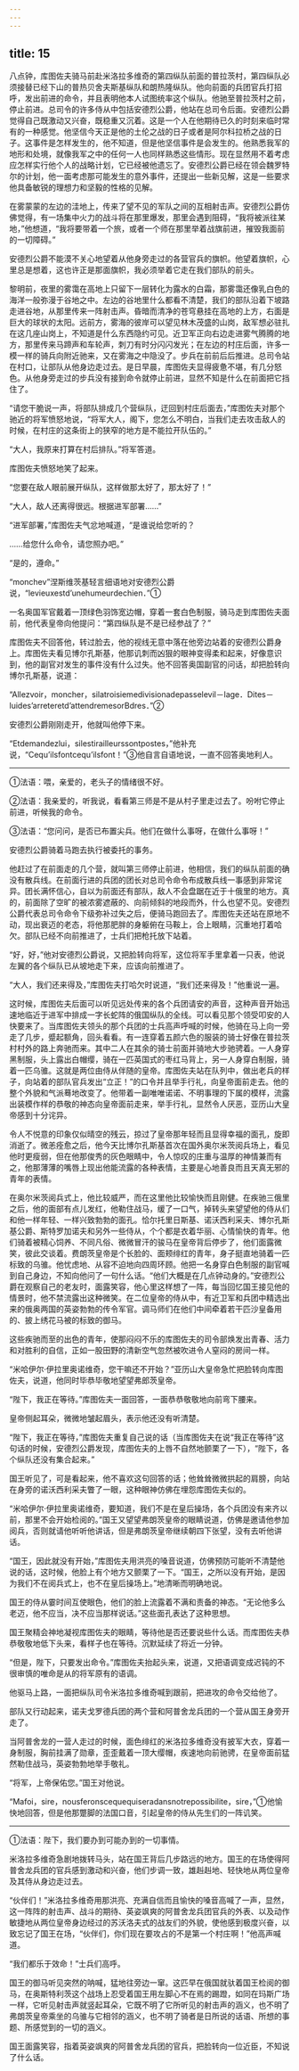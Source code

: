 ```yaml
---
---
---
```

title: 15
---





八点钟，库图佐夫骑马前赴米洛拉多维奇的第四纵队前面的普拉茨村，第四纵队必须接替已经下山的普热贝舍夫斯基纵队和朗热隆纵队。他向前面的兵团官兵打招呼，发出前进的命令，并且表明他本人试图统率这个纵队。他驰至普拉茨村之前，停止前进。总司令的许多侍从中包括安德烈公爵，他站在总司令后面。安德烈公爵觉得自己既激动又兴奋，既稳重又沉着。这是一个人在他期待已久的时刻来临时常有的一种感觉。他坚信今天正是他的土伦之战的日子或者是阿尔科拉桥之战的日子。这事件是怎样发生的，他不知道，但是他坚信事件是会发生的。他熟悉我军的地形和处境，就像我军之中的任何一人也同样熟悉这些情形。现在显然用不着考虑应怎样实行他个人的战略计划，它已经被他遗忘了。安德烈公爵已经在领会魏罗特尔的计划，他一面考虑那可能发生的意外事件，还提出一些新见解，这是一些要求他具备敏锐的理想力和坚毅的性格的见解。

在雾蒙蒙的左边的洼地上，传来了望不见的军队之间的互相射击声。安德烈公爵仿佛觉得，有一场集中火力的战斗将在那里爆发，那里会遇到阻碍，“我将被派往某地，”他想道，“我将要带着一个旅，或者一个师在那里举着战旗前进，摧毁我面前的一切障碍。”

安德烈公爵不能漠不关心地望着从他身旁走过的各营官兵的旗帜。他望着旗帜，心里总是想着，这也许正是那面旗帜，我必须举着它走在我们部队的前头。

黎明前，夜里的雾霭在高地上只留下一层转化为露水的白霜，那雾霭还像乳白色的海洋一般弥漫于谷地之中。左边的谷地里什么都看不清楚，我们的部队沿着下坡路走进谷地，从那里传来一阵射击声。昏暗而清净的苍穹悬挂在高地的上方，右面是巨大的球状的太阳。远前方，雾海的彼岸可以望见林木茂盛的山岗，敌军想必驻扎在这几座山岗上，不知道是什么东西隐约可见。近卫军正向右边走进雾气腾腾的地方，那里传来马蹄声和车轮声，刺刀有时分闪闪发光；在左边的村庄后面，许多一模一样的骑兵向附近驰来，又在雾海之中隐没了。步兵在前前后后推进。总司令站在村口，让部队从他身边走过去。是日早晨，库图佐夫显得疲惫不堪，有几分怒色。从他身旁走过的步兵没有接到命令就停止前进，显然不知是什么在前面把它挡住了。

“请您干脆说一声，将部队排成几个营纵队，迂回到村庄后面去，”库图佐夫对那个驰近的将军愤怒地说，“将军大人，阁下，您怎么不明白，当我们走去攻击敌人的时候，在村庄的这条街上的狭窄的地方是不能拉开队伍的。”

“大人，我原来打算在村后排队。”将军答道。

库图佐夫愤怒地笑了起来。

“您要在敌人眼前展开纵队，这样做那太好了，那太好了！”

“大人，敌人还离得很远。根据进军部署……”

“进军部署，”库图佐夫气忿地喊道，“是谁说给您听的？

……给您什么命令，请您照办吧。”

“是的，遵命。”

“monchev”涅斯维茨基轻言细语地对安德烈公爵说，“levieuxestd’unehumeurdechien．”①

一名奥国军官戴着一顶绿色羽饰宽边帽，穿着一套白色制服，骑马走到库图佐夫面前，他代表皇帝向他提问：“第四纵队是不是已经参战了？”

库图佐夫不回答他，转过脸去，他的视线无意中落在他旁边站着的安德烈公爵身上。库图佐夫看见博尔孔斯基，他那讥刺而凶狠的眼神变得柔和起来，好像意识到，他的副官对发生的事件没有什么过失。他不回答奥国副官的问话，却把脸转向博尔孔斯基，说道：

“Allezvoir，moncher，silatroisiemedivisionadepasselevil－lage．Dites－luides’arreteretd’attendremesorBdres．”②

安德烈公爵刚刚走开，他就叫他停下来。

“Etdemandezlui，silestirailleurssontpostes，”他补充说，“Cequ’ilsfontcequ’ilsfont！”③他自言自语地说，一直不回答奥地利人。

--------

①法语：喂，亲爱的，老头子的情绪很不好。

②法语：我亲爱的，听我说，看看第三师是不是从村子里走过去了。吩咐它停止前进，听候我的命令。

③法语：“您问问，是否已布置尖兵。他们在做什么事呀，在做什么事呀！”

安德烈公爵骑着马跑去执行被委托的事务。

他赶过了在前面走的几个营，就叫第三师停止前进，他相信，我们的纵队前面的确没有散兵线。在前面行进的兵团的团长对总司令命令布成散兵线一事感到非常诧异。团长满怀信心，自以为前面还有部队，敌人不会盘踞在近于十俄里的地方。真的，前面除了空旷的被浓雾遮蔽的、向前倾斜的地段而外，什么也望不见。安德烈公爵代表总司令命令下级弥补过失之后，便骑马跑回去了。库图佐夫还站在原地不动，现出衰迈的老态，将他那肥胖的身躯俯在马鞍上，合上眼睛，沉重地打着哈欠。部队已经不向前推进了，士兵们把枪托放下站着。

“好，好，”他对安德烈公爵说，又把脸转向将军，这位将军手里拿着一只表，他说左翼的各个纵队已从坡地走下来，应该向前推进了。

“大人，我们还来得及，”库图佐夫打哈欠时说道，“我们还来得及！”他重说一遍。

这时候，库图佐夫后面可以听见远处传来的各个兵团请安的声音，这种声音开始迅速地临近于进军中排成一字长蛇阵的俄国纵队的全线。可以看见那个领受叩安的人快要来了。当库图佐夫领头的那个兵团的士兵高声呼喊的时候，他骑在马上向一旁走了几步，蹙起额角，回头看看。有一连穿着五颜六色的服装的骑士好像在普拉茨村村外的路上奔驰而来。其中二人在其余的骑士前面并骑地大步驰骋着。一人身穿黑制服，头上露出白帽缨，骑在一匹英国式的枣红马背上，另一人身穿白制服，骑着一匹乌骓。这就是两位由侍从伴随的皇帝。库图佐夫站在队列中，做出老兵的样子，向站着的部队官兵发出“立正！”的口令并且举手行礼，向皇帝面前走去。他的整个外貌和气派蓦地改变了。他带着一副唯唯诺诺、不明事理的下属的模样，流露出装模作样的恭敬的神态向皇帝面前走来，举手行礼，显然令人厌恶，亚历山大皇帝感到十分诧异。

令人不悦意的印象仅似晴空的残云，掠过了皇帝那年轻而且显得幸福的面孔，旋即消逝了。微恙痊愈之后，他今天比博尔孔斯基首次在国外奥尔米茨阅兵场上，看见他时更瘦弱，但在他那俊秀的灰色眼睛中，令人惊叹的庄重与温厚的神情兼而有之，他那薄薄的嘴唇上现出他能流露的各种表情，主要是心地善良而且天真无邪的青年的表情。

在奥尔米茨阅兵式上，他比较威严，而在这里他比较愉快而且刚健。在疾驰三俄里之后，他的面部有点儿发红，他勒住战马，缓了一口气，掉转头来望望他的侍从们和他一样年轻、一样兴致勃勃的面孔。恰尔托里日斯基、诺沃西利采夫、博尔孔斯基公爵、斯特罗加诺夫和另外一些侍从，个个都是衣着华丽、心情愉快的青年。他们骑着被精心饲养、不同凡俗、微微冒汗的骏马在皇帝背后停步了，他们面露微笑，彼此交谈着。费朗茨皇帝是个长脸的、面颊绯红的青年，身子挺直地骑着一匹标致的乌骓。他忧虑地、从容不迫地向四周环顾。他把一名身穿白色制服的副官喊到自己身边，不知向他问了一句什么话。“他们大概是在几点钟动身的。”安德烈公爵在观察自己的老友时，面露笑容，他心里这样想了一阵，每当回忆国王接见他的情景时，他不禁流露出这种微笑。在二位皇帝的侍从中，有近卫军和兵团中精选出来的俄奥两国的英姿勃勃的传令军官。调马师们在他们中间牵着若干匹沙皇备用的、披上绣花马被的标致的御马。

这些疾驰而至的出色的青年，使那闷闷不乐的库图佐夫的司令部焕发出青春、活力和对胜利的自信，正如一股田野的清新空气忽然被吹进令人窒闷的房间一样。

“米哈伊尔·伊拉里奥诺维奇，您干嘛还不开始？”亚历山大皇帝急忙把脸转向库图佐夫，说道，他同时毕恭毕敬地望望弗郎茨皇帝。

“陛下，我正在等待。”库图佐夫一面回答，一面恭恭敬敬地向前弯下腰来。

皇帝侧起耳朵，微微地皱起眉头，表示他还没有听清楚。

“陛下，我正在等待，”库图佐夫重复自己说的话（当库图佐夫在说“我正在等待”这句话的时候，安德烈公爵发现，库图佐夫的上唇不自然地颤栗了一下），“陛下，各个纵队还没有集合起来。”

国王听见了，可是看起来，他不喜欢这句回答的话；他耸耸微微拱起的肩膀，向站在身旁的诺沃西利采夫瞥了一眼，这种眼神仿佛在埋怨库图佐夫似的。

“米哈伊尔·伊拉里奥诺维奇，要知道，我们不是在皇后操场，各个兵团没有来齐以前，那里不会开始检阅的。”国王又望望弗朗茨皇帝的眼睛说道，仿佛是邀请他参加阅兵，否则就请他听听他讲话，但是弗朗茨皇帝继续朝四下张望，没有去听他讲话。

“国王，因此就没有开始，”库图佐夫用洪亮的嗓音说道，仿佛预防可能听不清楚他说的话，这时候，他脸上有个地方又颤栗了一下。“国王，之所以没有开始，是因为我们不在阅兵式上，也不在皇后操场上。”地清晰而明确地说。

国王的侍从霎时间互使眼色，他们的脸上流露着不满和责备的神态。“无论他多么老迈，他不应当，决不应当那样说话。”这些面孔表达了这种思想。

国王聚精会神地凝视库图佐夫的眼睛，等待他是否还要说些什么话。而库图佐夫恭恭敬敬地低下头来，看样子也在等待。沉默延续了将近一分钟。

“但是，陛下，只要发出命令。”库图佐夫抬起头来，说道，又把语调变成迟钝的不很审慎的唯命是从的将军原有的语调。

他驱马上路，一面把纵队司令米洛拉多维奇喊到跟前，把进攻的命令交给他了。

部队又行动起来，诺夫戈罗德兵团的两个营和阿普舍龙兵团的一个营从国王身旁开走了。

当阿普舍龙的一营人走过的时候，面色绯红的米洛拉多维奇没有披军大衣，穿着一身制服，胸前挂满了勋章，歪歪戴着一顶大缨帽，疾速地向前驰骋，在皇帝面前猛然勒住战马，英姿勃勃地举手敬礼。

“将军，上帝保佑您。”国王对他说。

“Mafoi，sire，nousferonscequequiseradansnotrepossibilite，sire，”①他愉快地回答，但是他那蹩脚的法国口音，引起皇帝的侍从先生们的一阵讥笑。

--------

①法语：陛下，我们要办到可能办到的一切事情。

米洛拉多维奇急剧地拨转马头，站在国王背后几步路远的地方。国王的在场使得阿普舍龙兵团的官兵感到激动和兴奋，他们步调一致，雄赳赳地、轻快地从两位皇帝及其侍从身边走过去。

“伙伴们！”米洛拉多维奇用那洪亮、充满自信而且愉快的嗓音高喊了一声，显然，这一阵阵的射击声、战斗的期待、英姿飒爽的阿普舍龙兵团官兵的外表、以及动作敏捷地从两位皇帝身边经过的苏沃洛夫式的战友们的外貌，使他感到极度兴奋，以致忘记了国王在场，“伙伴们，你们现在要攻占的不是第一个村庄啊！”他高声喊道。

“我们都乐于效命！”士兵们高呼。

国王的御马听见突然的呐喊，猛地往旁边一窜。这匹早在俄国就驮着国王检阅的御马，在奥斯特利茨这个战场上忍受着国王用左脚心不在焉的踢蹬，如同在玛斯广场一样，它听见射击声就竖起耳朵，它既不明了它所听见的射击声的涵义，也不明了弗朗茨皇帝乘坐的乌骓与它相邻的涵义，也不明了骑者是日所说的话语、所想的事题、所感觉到的一切的涵义。

国王面露笑容，指着英姿飒爽的阿普舍龙兵团的官兵，把脸转向一位近臣，不知说了什么话。